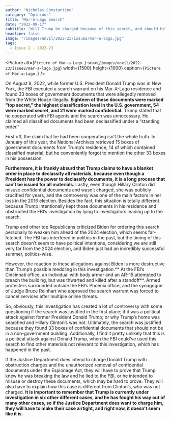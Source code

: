 ```yaml
---
author: "Nicholas Constantino"
category: "Opinions"
title: "Mar-A-Lago Search"
date: "2022-09-17"
subtitle: "Will Trump be charged because of this search, and should he?"
headline: false
image: "/images/anvil/2022-23/issue2/mar-a-lago.jpg"
tags:
  - Issue 2 - 2022-23
---
```


<Picture
	alt={`Picture of Mar-a-Lago.`}
	src={`/images/anvil/2022-23/issue2/mar-a-lago.jpg`}
	width={1500}
	height={1000}
	caption={`Picture of Mar-a-Lago.`}
/>

On August 8, 2022, while former U.S. President Donald Trump was in New York, the FBI executed a search warrant on his Mar-A-Lago residence and found 33 boxes of government documents that were allegedly removed from the White House illegally. **Eighteen of these documents were marked “top secret,” the highest classification level in the U.S. government, 54 were marked secret, and 21 were marked confidential.** Trump stated that he cooperated with FBI agents and the search was unnecessary. He claimed all classified documents had been declassified under a “standing order.”

First off, the claim that he had been cooperating isn’t the whole truth. In January of this year, the National Archives retrieved 15 boxes of government documents from Trump’s residence, 14 of which contained classified material, but he conveniently forgot to mention the other 33 boxes in his possession.

**Furthermore, it is frankly absurd that Trump claims to have a blanket order in place to declassify all materials, because even though a President has the power to declassify documents, it is a long process that can’t be issued for all materials**. Lastly, even though Hillary Clinton did misuse confidential documents and wasn’t charged, she was publicly crucified for years, and the controversy was one of the main factors in her loss in the 2016 election. Besides the fact, this situation is totally different because Trump intentionally kept those documents in his residence and obstructed the FBI’s investigation by lying to investigators leading up to the search.

Trump and other top Republicans criticized Biden for ordering this search personally to weaken him ahead of the 2024 election, which seems far-fetched. The FBI has interfered in politics in the past, but the timing of this search doesn’t seem to have political intentions, considering we are still very far from the 2024 election, and Biden just had an incredibly successful summer, politics-wise.

However, the reaction to these allegations against Biden is more destructive than Trump’s possible meddling in this investigation.** At the FBI’s Cincinnati office, an individual with body armor and an AR-15 attempted to breach the building, but was thwarted and killed after a standoff**. Armed protesters surrounded outside the FBI’s Phoenix office, and the synagogue of Judge Bruce Reinhart who approved the search warrant was forced to cancel services after multiple online threats.

So, obviously, this investigation has created a lot of controversy with some questioning if the search was justified in the first place; if it was a political attack against former President Donald Trump; or why Trump’s home was searched and Hillary Clinton’s was not. Ultimately, the search was justified because they found 33 boxes of confidential documents that should not be in a non-government building. Additionally, I find it pretty unlikely that this is a political attack against Donald Trump, when the FBI could’ve used this search to find other materials not relevant to this investigation, which has happened in the past.

If the Justice Department does intend to charge Donald Trump with obstruction charges and the unauthorized removal of confidential documents under the Espionage Act, they will have to prove that Trump knew he was breaking the law and he lied to the FBI, or he intended to misuse or destroy these documents, which may be hard to prove. They will also have to explain how this case is different from Clinton’s, who was not charged. **It is important to remember that Trump is currently under investigation in six other different cases, and he has fought his way out of many other cases, so if the Justice Department does want to charge him, they will have to make their case airtight, and right now, it doesn’t seem like it is.**
